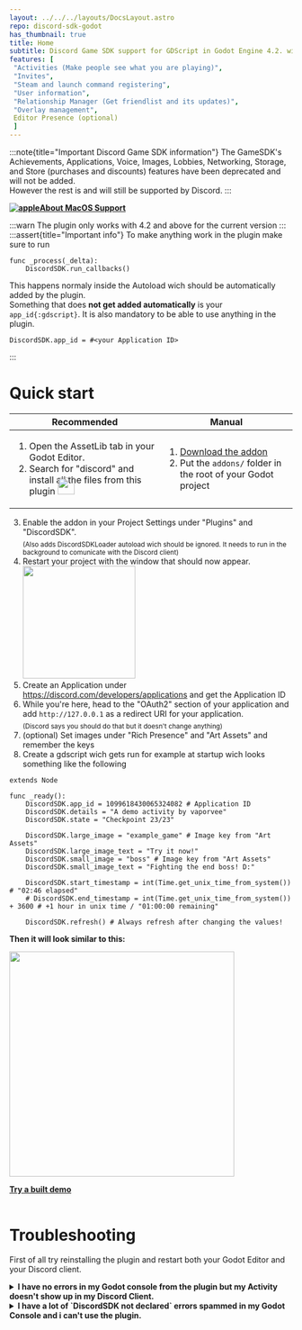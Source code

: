 ```yaml
---
layout: ../../../layouts/DocsLayout.astro
repo: discord-sdk-godot
has_thumbnail: true
title: Home
subtitle: Discord Game SDK support for GDScript in Godot Engine 4.2. with the easiest code pattern!
features: [
 "Activities (Make people see what you are playing)",
 "Invites",
 "Steam and launch command registering",
 "User information",
 "Relationship Manager (Get friendlist and its updates)",
 "Overlay management",
 Editor Presence (optional)
 ]
---
```


:::note{title="Important Discord Game SDK information"}
The GameSDK's Achievements, Applications, Voice, Images, Lobbies, Networking, Storage, and Store (purchases and discounts) features have been deprecated and will not be added. <br /> However the rest is and will still be supported by Discord.
:::

**[![apple](https://github.com/vaporvee/discord-sdk-godot/assets/80621863/6d2c7a54-bfc9-4c8d-955a-40fa5c9e8c74)About MacOS Support](/docs/discord-sdk-godot/building#macos-support)**<br />

:::warn
The plugin only works with 4.2 and above for the current version
:::
<br/>
:::assert{title="Important info"}
To make anything work in the plugin make sure to run

 ```gdscript
 func _process(_delta):
     DiscordSDK.run_callbacks()
 ```

 This happens normaly inside the Autoload wich should be automatically added by the plugin. <br />
 Something that does **not get added automatically** is your `app_id{:gdscript}`. It is also mandatory to be able to use anything in the plugin.

 ```gdscript
 DiscordSDK.app_id = #<your Application ID>
 ```
:::

# Quick start

| Recommended                                                                                                                                                                                                                                            | Manual                                                                                                                                                                                            |
| ------------------------------------------------------------------------------------------------------------------------------------------------------------------------------------------------------------------------------------------------------ | ------------------------------------------------------------------------------------------------------------------------------------------------------------------------------------------------- |
| <ol type="1"><li>Open the AssetLib tab in your Godot Editor.</li><li>Search for "discord" and install all the files from this plugin <img width="30px" style="margin-top:-30px;" src="https://raw.githubusercontent.com/vaporvee/discord-sdk-godot/main/project/assets/Logo_V2_Clyde.png" /></li></ol> | <ol type="1"><li>[Download the addon](https://github.com/vaporvee/discord-sdk-godot/releases/latest/download/ADDON-Discord-SDK-Godot.zip/)</li><li>Put the `addons/` folder in the root of your Godot project</li></ol> |

3. Enable the addon in your Project Settings under "Plugins" and "DiscordSDK". <br /><sub>(Also adds DiscordSDKLoader autoload wich should be ignored. It needs to run in the background to comunicate with the Discord client)</sub>
4. Restart your project with the window that should now appear. <br /><img src="https://github.com/vaporvee/discord-sdk-godot/assets/80621863/620d90aa-6e76-4a80-980e-c8c57d8cfa58" width="200px" /><br />
5. Create an Application under https://discord.com/developers/applications and get the Application ID
6. While you're here, head to the "OAuth2" section of your application and add `http://127.0.0.1` as a redirect URI for your application.<br /><sub>(Discord says you should do that but it doesn't change anything)</sub>
7. (optional) Set images under "Rich Presence" and "Art Assets" and remember the keys
8. Create a gdscript wich gets run for example at startup wich looks something like the following

```gdscript
extends Node

func _ready():
	DiscordSDK.app_id = 1099618430065324082 # Application ID
	DiscordSDK.details = "A demo activity by vaporvee"
	DiscordSDK.state = "Checkpoint 23/23"

	DiscordSDK.large_image = "example_game" # Image key from "Art Assets"
	DiscordSDK.large_image_text = "Try it now!"
	DiscordSDK.small_image = "boss" # Image key from "Art Assets"
	DiscordSDK.small_image_text = "Fighting the end boss! D:"

	DiscordSDK.start_timestamp = int(Time.get_unix_time_from_system()) # "02:46 elapsed"
	# DiscordSDK.end_timestamp = int(Time.get_unix_time_from_system()) + 3600 # +1 hour in unix time / "01:00:00 remaining"

	DiscordSDK.refresh() # Always refresh after changing the values!
```

**Then it will look similar to this:**

<img width="400px" src="https://raw.githubusercontent.com/vaporvee/discord-sdk-godot/main/project/assets/ActivityPreview.svg" />

[**Try a built demo**](https://github.com/vaporvee/discord-sdk-godot/releases/latest/download/Demo-Export.zip)<br /><br />

# Troubleshooting
First of all try reinstalling the plugin and restart both your Godot Editor and your Discord client.
<details><summary><b>I have no errors in my Godot console from the plugin but my Activity doesn't show up in my Discord Client.</b></summary>Make sure a `DiscordSDK.run_callbacks()` function runs in a `_process(delta)` function. This should happen in the Autoload added by the plugin. If it still doesn't help, try the Demo above. If still nothing appears in your Discord profile card, you have to reset the depending settings in you Discord or reinstall it.</details>
<details><summary><b>I have a lot of `DiscordSDK not declared` errors spammed in my Godot Console and i can't use the plugin.</b></summary> Make sure the plugin is actually enabled. Then the plugin should work and after the second restart you shouldn't get any errors from the plugin. But if it still gives you the errors delete the file `/addons/discord-sdk-gd/bin/.gdignore` and restart the editor manually.</details>